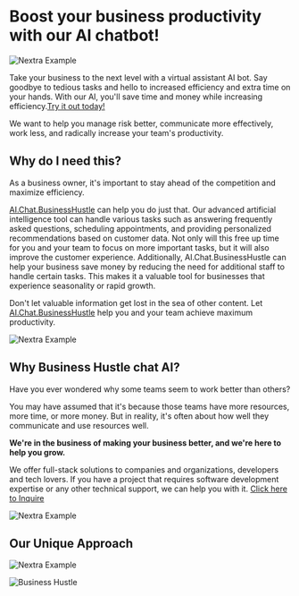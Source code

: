 
# Boost your business productivity with our AI chatbot!

<Bleed>![Nextra Example](../public/business-hustle-website-artwork.gif)</Bleed>

Take your business to the next level with a virtual assistant AI bot. Say goodbye to tedious tasks and hello to increased efficiency and extra time on your hands. With our AI, you'll save time and money while increasing efficiency.[Try it out today!](https://chat-businesshustle.vercel.app/)

We want to help you manage risk better, communicate more effectively, work less, and radically increase your team's productivity. 

## Why do I need this?
As a business owner, it's important to stay ahead of the competition and maximize efficiency.

[AI.Chat.BusinessHustle](https://chat-businesshustle.vercel.app/) can help you do just that. Our advanced artificial intelligence tool can handle various tasks such as answering frequently asked questions, scheduling appointments, and providing personalized recommendations based on customer data. Not only will this free up time for you and your team to focus on more important tasks, but it will also improve the customer experience. Additionally, AI.Chat.BusinessHustle can help your business save money by reducing the need for additional staff to handle certain tasks. This makes it a valuable tool for businesses that experience seasonality or rapid growth. 

Don't let valuable information get lost in the sea of other content. Let [AI.Chat.BusinessHustle](https://chat-businesshustle.vercel.app/) help you and your team achieve maximum productivity.

<Bleed>![Nextra Example](../public/feature2.png)</Bleed>

## Why Business Hustle chat AI? 

Have you ever wondered why some teams seem to work better than others?

You may have assumed that it's because those teams have more resources, more time, or more money. But in reality, it's often about how well they communicate and use resources well.


<Bleed>
  <div style={{ border: '1px solid #888', padding: '4rem 2.5rem', textAlign: 'center' }}>
    
**We're in the business of making your business better, and we're here to help you grow.**

  </div>
</Bleed>

We offer full-stack solutions to companies and organizations, developers and tech lovers. If you have a project that requires software development expertise or any other technical support, we can help you with it. [Click here to Inquire](https://bit.ly/business-hustle) 


<Bleed>![Nextra Example](../public/fs.png)</Bleed>

## Our Unique Approach 

<Bleed>![Nextra Example](../public/neuro.gif)</Bleed>

![Business Hustle](https://img.shields.io/badge/Business-Hustle-blue)
